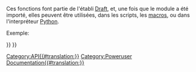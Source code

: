 <languages/>
{{VeryImportantMessage|(Novembre 2018) Ces informations peuvent être incomplètes et obsolètes. Pour la dernière API, voir l'[https://freecad.org/api auto-génération de la documentation de l'API].}}

Ces fonctions font partie de l'établi [[Draft Workbench/fr|Draft]], et, une fois que le module a été importé, elles peuvent être utilisées, dans les scripts, les [[macros/fr|macros]], ou dans l'interpréteur [[Python/fr|Python]].

Exemple:
{{Code|code=
import FreeCAD, Draft

myrect = Draft.makeRectangle(4, 3)
mydistance = FreeCAD.Vector(2, 2, 0)
Draft.move(myrect, mydistance)
}}

{{APIFunction|cut|FreeCAD.Object, FreeCAD.Object|Renvoie un objet construit, à partir de la différence de la coupe des 2 objets sélectionnés. Les objets originaux obtenu sont cachés.|Un nouvel objet est créé}}

{{APIFunction|extrude|FreeCAD.Object, Vector|Extrude l'objet sélectionné dans la direction donnée par le vecteur. L'objet d'origine est caché.|Un nouvel objet est créé}}

{{APIFunction|formatObject|FreeCAD.Object, [FreeCAD.Object]|Cette fonction s'applique à l'objet cible, compte tenu des propriétés actuelles, fixées sur la barre d'outils Draft (couleur et largeur de la ligne), ou, le cas échéant copie les propriétés d'un deuxième objet. Il met également l'objet dans le groupe de construction si le bouton de construction est pressé.|Aucun}}

{{APIFunction|fuse|FreeCAD.Object, FreeCAD.Object|Retourne un objet fabriqué à partir de la fusion des 2 objets sélectionnés. Si les objets sont coplanaires, un '''Draft Wire''' spécial est utilisé, sinon l'objet final est une fusion standard (standard Part fuse).|Un nouvel objet est créé}}

{{APIFunction|getDraftPath|[string]|Retourne le chemin d'accès utilisateur, ou système,  à partir duquel, le Draft module est exécuté. Si un sous-dossier ou un nom de fichier est fourni, le chemin complet vers le sous-dossier de l'intérieur du Draft module est renvoyé.|Le chemin du fichier}}

{{APIFunction|getGroupContents|list|Scanne récursivement la liste de données pour les groupes. Si les groupes sont trouvés, leur contenu est ajouté à la liste.|Une liste d'Objets FreeCAD}}

{{APIFunction|getRealName|string|Sépare le numéro du nom de l'objet.|Le nom dépouillé de l'objet}}

{{APIFunction|getSelection| |Retourne la sélection actuelle FreeCAD.|Retourne la sélection actuelle FreeCAD.}}

{{APIFunction|makeCircle|radius, [placement], [facemode], [startangle], [endangle]|Crée un objet cercle de rayon donné. Si une coordonnée est fournie, elle est utilisée. Si '''facemode est False''', le cercle est représenté comme un fil de fer (filaire), sinon, comme une face. Si '''startAngle''' et '''endAngle''' (en degrés) sont donnés, ils sont utilisés et l'objet apparaîtra comme un arc.|Un nouvel objet est créé.}}

{{APIFunction|makeDimension|Vector, Vector, [Vector] or FreeCAD.Object, int, int, [Vector]|Crée un objet '''Cotation''', mesure la distance entre le premier et le deuxième vecteur, avec la dimension de la ligne passant par le troisième vecteur, s'il est fourni. La largeur de ligne et la couleur affichée sur de la barre d'outils du projet seront utilisés. Au lieu de 2 vecteurs, vous pouvez également créer un objet FreeCAD de deux entiers (et éventuellement un vecteur) où la ligne de cotation doit passer. Dans ce cas, la dimension sera '''associée''' à l'objet, et la mesure des deux sommets, indiquée par les deux chiffres à l'indice donné.|Un nouvel objet est créé.}}

{{APIFunction|makeLine|Vector, Vector|Crée une ligne entre les deux vecteurs donnés. La largeur de ligne, et, la couleur courante sélectionnés dans la barre d'outils Draft seront utilisés.|Un nouvel objet est créé.}}

{{APIFunction|makeRectangle|length, width, [placement], [facemode]|Crée un objet Rectangle avec une longueur dans la direction X et la hauteur dans la direction Y. Si une position est donnée, elle est utilisée. Si '''facemode est False''', le rectangle est représenté comme un fil de fer (filaire), sinon, comme une face. La largeur de ligne et la couleur courante sélectionnés dans la barre d'outils Draft seront utilisés.|Un nouvel objet est créé.}}

{{APIFunction|makeText|string or list, [Vector], [screenmode]|Crée un '''objet Texte''', au point donné, contenant la chaîne ou les chaînes figurant dans la liste, une chaîne par ligne. La couleur actuelle de la barre d'outils Projet la hauteur du texte et la police spécifiée dans les préférences sont utilisés. Si '''screenmode est sur True''', le texte fait toujours face à la direction de la vue, sinon il se trouve sur le plan '''X, Y'''.|Un nouvel objet est créé.}}

{{APIFunction|makeWire|list or Part.Wire, [closed], [placement], [facemode]|Crée un objet (wire) dans la liste de données des vecteurs ou du fil donné. Si c'est un objet fermé (True), ou, si le premier et le dernier point sont identique, le fil est fermé. Si '''facemode est (True)''' (le fil est fermé), le fil, apparaîtra rempli. La largeur de ligne et la couleur courante sélectionnés dans la barre d'outils seront utilisés.|Un nouvel objet est créé.}}

{{APIFunction|move|FreeCAD.Object or list, Vector, [copymode]|Déplace l'objet ou les objets sélectionnés contenus dans la liste donnée ,dans la direction et la distance indiquée par le vecteur. Si '''CopyMode''' est sur True les objets réels ne sont pas déplacés, mais copiés à sa (leur) place.|L'objet ou les objets (ou leurs copies, si '''CopyMode''' était sur True).}}

{{APIFunction|precision| |Retourne la valeur de précision définie dans les paramètres utilisateur.|Un integer.}}

{{APIFunction|rotate|FreeCAD.Object or list, angle, [center], [axis] ,[copymode]|Tourne l'objet donné ou les objets sélectionnés à l'angle donné et autour du centre donnée s'ils sont fourni, en utilisant l'axe comme un axe de rotation. Si l'axe est omis, la rotation se fera autour de l'axe vertical '''Z'''. Si '''CopyMode''' est sur True, les objets réels ne sont pas déplacés, mais les copies sont créées à leur place.|Les objets (ou leurs copies).}}

{{APIFunction|scale|FreeCAD.Object or list, vector, [center], [copymode]|Redimensionne l'objet donné ou les objets sélectionnés au facteur d'échelle définis par le vecteur de donnés '''(X, Y et Z)''' autour du centre donné s'il est fourni. Si '''CopyMode''' est sur True les objets réels ne sont pas déplacés, mais les copies sont créées à la place.|Les objets (ou leurs copies).}}

{{APIFunction|select|FreeCAD.Object| Désélectionne tout, et, sélectionne uniquement l'objet survolé|Aucune.}}

{{APIFunction|shapify|FreeCAD.Object|Transforme un objet de forme '''paramétrique''' en objet '''non-paramétrique'''.|Un nouvel objet est créé.}}

{{APIFunction|draftify|FreeCAD.Object or list|Met l'objet, ou, chaque objet sélectionné(s) en fils paramétriques Projet.|Aucune.}}

{{APIFunction|getSVG|FreeCAD.Object, [linemodifier], [textmodifier], [(u,v)]|Crée une représentation SVG de l'objet donné. L'attribut '''linemodifier''' est le facteur d'échelle (en pourcent) pour la largeur de la ligne, et '''textmodifier''' pour la taille du texte. Vous pouvez également éventuellement fournir un tuple de vecteurs pour définir un plan de projection, sinon la forme géométrique sera projetée sur le plan '''X, Y'''.|Une chaîne contenant la représentation SVG de l'objet sélectionné.}}

{{Draft Tools navi{{#translation:}}}}
{{Userdocnavi{{#translation:}}}}
[[Category:API{{#translation:}}]]
[[Category:Poweruser Documentation{{#translation:}}]]

{{clear}}